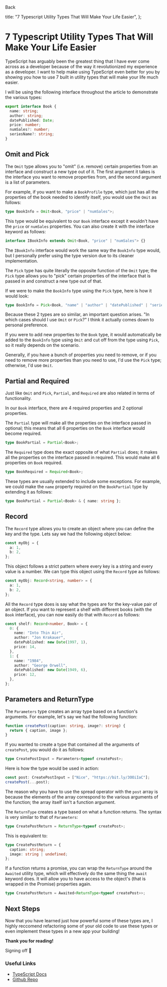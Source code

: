 
<BackLink href="/blog">Back</BackLink>

  title: "7 Typescript Utility Types That Will Make Your Life Easier",
};

# 7 Typescript Utility Types That Will Make Your Life Easier

<PostDateRenderer date="06/30/2022" />

TypeScript has arguably been the greatest thing that I have ever come across as a developer because of the way it revolutionized my experience as a developer. I want to help make using TypeScript even better for you by showing you how to use 7 built in utility types that will make your life much easier.

I will be using the following interface throughout the article to demonstrate the various types:

```ts
export interface Book {
  name: string;
  author: string;
  datePublished: Date;
  price: number;
  numSales?: number;
  seriesName?: string;
}
```

## Omit and Pick

The `Omit` type allows you to "omit" (i.e. remove) certain properties from an interface and construct a new type out of it. The first argument it takes is the interface you want to remove properties from, and the second argument is a list of parameters.

For example, if you want to make a `BookProfile` type, which just has all the properties of the book needed to identify itself, you would use the `Omit` as follows:

```ts
type BookInfo = Omit<Book, "price" | "numSales">;
```

This type would be equivalent to our `Book` interface except it wouldn't have the `price` or `numSales` properties. You can also create it with the interface keyword as follows:

```ts
interface IBookInfo extends Omit<Book, "price" | "numSales"> {}
```

The `IBookInfo` interface would work the same way the `BookInfo` type would, but I personally prefer using the type version due to its cleaner implementation.

The `Pick` type has quite literally the opposite function of the `Omit` type; the `Pick` type allows you to "pick" certain properties of the interface that is passed in and construct a new type out of that.

If we were to make the `BookInfo` type using the `Pick` type, here is how it would look:

```ts
type BookInfo = Pick<Book, "name" | "author" | "datePublished" | "seriesName">;
```

Because these 2 types are so similar, an important question arises. "In which cases should I use `Omit` or `Pick`?" I think it actually comes down to personal preference.

If you were to add new properties to the `Book` type, it would automatically be added to the `BookInfo` type using `Omit` and cut off from the type using `Pick`, so it really depends on the scenario.

Generally, if you have a bunch of properties you need to remove, or if you need to remove more properties than you need to use, I'd use the `Pick` type; otherwise, I'd use `Omit`.

## Partial and Required

Just like `Omit` and `Pick`, `Partial`, and `Required` are also related in terms of functionality.

In our `Book` interface, there are 4 required properties and 2 optional properties.

The `Partial` type will make all the properties on the interface passed in optional; this means that all 6 properties on the `Book` interface would become required.

```ts
type BookPartial = Partial<Book>;
```

The `Required` type does the exact opposite of what `Partial` does; it makes all the properties on the interface passed in required. This would make all 6 properties on `Book` required.

```ts
type BookRequired = Required<Book>;
```

These types are usually extended to include some exceptions. For example, we could make the `name` property required on the `BookPartial` type by extending it as follows:

```ts
type BookPartial = Partial<Book> & { name: string };
```

## Record

The `Record` type allows you to create an object where you can define the key and the type. Lets say we had the following object below:

```ts
const myObj = {
  a: 1,
  b: 2,
};
```

This object follows a strict pattern where every key is a string and every value is a number. We can type this object using the `Record` type as follows:

```ts
const myObj: Record<string, number> = {
  a: 1,
  b: 2,
};
```

All the `Record` type does is say what the types are for the key-value pair of an object. If you want to represent a shelf with different books (with the `Book` interface), you can now easily do that with `Record` as follows:

```ts
const shelf: Record<number, Book> = {
  0: {
    name: "Into Thin Air",
    author: "Jon Krakauer",
    datePublished: new Date(1997, 1),
    price: 14,
  },
  1: {
    name: "1984",
    author: "George Orwell",
    datePublished: new Date(1949, 6),
    price: 12,
  },
};
```

## Parameters and ReturnType

The `Parameters` type creates an array type based on a function's arguments. For example, let's say we had the following function:

```ts
function createPost(caption: string, image?: string) {
  return { caption, image };
}
```

If you wanted to create a type that contained all the arguments of `createPost`, you would do it as follows:

```ts
type CreatePostInput = Parameters<typeof createPost>;
```

Here is how the type would be used in action:

```ts
const post: CreatePostInput = ["Nice", "https://bit.ly/3OOiIaC"];
createPost(...post);
```

The reason why you have to use the spread operator with the `post` array is because the elements of the array correspond to the various arguments of the function; the array itself isn't a function argument.

The `ReturnType` creates a type based on what a function returns. The syntax is very similar to that of `Parameters`:

```ts
type CreatePostReturn = ReturnType<typeof createPost>;
```

This is equivalent to:

```ts
type CreatePostReturn = {
  caption: string;
  image: string | undefined;
};
```

If a function returns a promise, you can wrap the `ReturnType` around the `Awaited` utility type, which will effectively do the same thing the `await` keyword does. It will allow you to have access to the object's (that is wrapped in the Promise) properties again.

```ts
type CreatePostReturn = Awaited<ReturnType<typeof createPost>>;
```

## Next Steps

Now that you have learned just how powerful some of these types are, I highly reccomend refactoring some of your old code to use these types or even implement these types in a new app your building!

**Thank you for reading!**

Signing off 👋

### Useful Links

- [TypeScript Docs](https://www.typescriptlang.org/docs/handbook/utility-types.html)
- [Github Repo](https://github.com/rkazi103/ts-utility-types)
